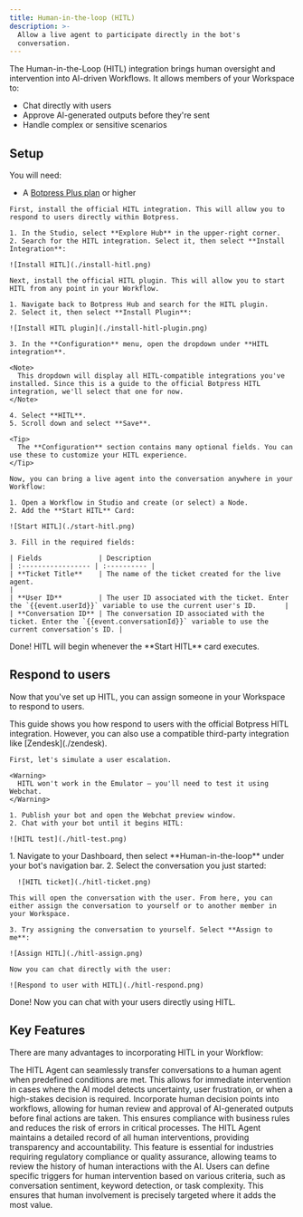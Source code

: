 ```yaml
---
title: Human-in-the-loop (HITL)
description: >-
  Allow a live agent to participate directly in the bot's
  conversation.
---
```


The Human-in-the-Loop (HITL) integration brings human oversight and intervention into AI-driven Workflows. It allows members of your Workspace to:

- Chat directly with users
- Approve AI-generated outputs before they're sent
- Handle complex or sensitive scenarios

## Setup

<Info>
  You will need:

  - A [Botpress Plus plan](https://botpress.com/pricing) or higher
</Info>

<Steps titleSize='h3'>
  <Step title="Install the HITL integration to your bot">

    First, install the official HITL integration. This will allow you to respond to users directly within Botpress.

    1. In the Studio, select **Explore Hub** in the upper-right corner.
    2. Search for the HITL integration. Select it, then select **Install Integration**:

    ![Install HITL](./install-hitl.png)

  </Step>
  <Step title="Install the HITL plugin">

    Next, install the official HITL plugin. This will allow you to start HITL from any point in your Workflow.

    1. Navigate back to Botpress Hub and search for the HITL plugin.
    2. Select it, then select **Install Plugin**:

    ![Install HITL plugin](./install-hitl-plugin.png)

    3. In the **Configuration** menu, open the dropdown under **HITL integration**.

    <Note>
      This dropdown will display all HITL-compatible integrations you've installed. Since this is a guide to the official Botpress HITL integration, we'll select that one for now.
    </Note>

    4. Select **HITL**.
    5. Scroll down and select **Save**.

    <Tip>
      The **Configuration** section contains many optional fields. You can use these to customize your HITL experience.
    </Tip>

  </Step>
  <Step title="Add the Start HITL card to your Workflow">

    Now, you can bring a live agent into the conversation anywhere in your Workflow:

    1. Open a Workflow in Studio and create (or select) a Node.
    2. Add the **Start HITL** Card:

    ![Start HITL](./start-hitl.png)

    3. Fill in the required fields:

    | Fields              | Description
    | :----------------- | :---------- |
    | **Ticket Title**    | The name of the ticket created for the live agent.                                                                 |
    | **User ID**         | The user ID associated with the ticket. Enter the `{{event.userId}}` variable to use the current user's ID.       |
    | **Conversation ID** | The conversation ID associated with the ticket. Enter the `{{event.conversationId}}` variable to use the current conversation's ID. |

  </Step>
</Steps>

<Check>
  Done! HITL will begin whenever the **Start HITL** card executes.
</Check>

## Respond to users

Now that you've set up HITL, you can assign someone in your Workspace to respond to users.

<Note>
  This guide shows you how respond to users with the official Botpress HITL integration. However, you can also use a compatible third-party integration like [Zendesk](./zendesk).
</Note>

<Steps titleSize='h3'>
  <Step title="Publish and test your bot">

    First, let's simulate a user escalation.

    <Warning>
      HITL won't work in the Emulator — you'll need to test it using Webchat.
    </Warning>

    1. Publish your bot and open the Webchat preview window.
    2. Chat with your bot until it begins HITL:
    
    ![HITL test](./hitl-test.png)
  </Step>
  <Step title="Assign the conversation">
    1. Navigate to your Dashboard, then select **Human-in-the-loop** under your bot's navigation bar.
    2. Select the conversation you just started:

      ![HITL ticket](./hitl-ticket.png)
    
    This will open the conversation with the user. From here, you can either assign the conversation to yourself or to another member in your Workspace.

    3. Try assigning the conversation to yourself. Select **Assign to me**:

    ![Assign HITL](./hitl-assign.png)

    Now you can chat directly with the user:

    ![Respond to user with HITL](./hitl-respond.png)

  </Step>
</Steps>

<Check>
  Done! Now you can chat with your users directly using HITL.
</Check>

## Key Features

There are many advantages to incorporating HITL in your Workflow:

<AccordionGroup>
  <Accordion
    title="Real-Time Escalation"
  >
    The HITL Agent can seamlessly transfer conversations to a human agent when predefined conditions are met. This allows for immediate intervention in cases where the AI model detects uncertainty, user frustration, or when a high-stakes decision is required.
  </Accordion>
  <Accordion
    title="Decision Gates"
  >
    Incorporate human decision points into workflows, allowing for human review and approval of AI-generated outputs before final actions are taken. This ensures compliance with business rules and reduces the risk of errors in critical processes.
  </Accordion>
  <Accordion
    title="Audit Trail and Logging"
  >
    The HITL Agent maintains a detailed record of all human interventions, providing transparency and accountability. This feature is essential for industries requiring regulatory compliance or quality assurance, allowing teams to review the history of human interactions with the AI.
  </Accordion>
  <Accordion
    title="Customizable Triggers"
  >
    Users can define specific triggers for human intervention based on various criteria, such as conversation sentiment, keyword detection, or task complexity. This ensures that human involvement is precisely targeted where it adds the most value.
  </Accordion>
</AccordionGroup>
